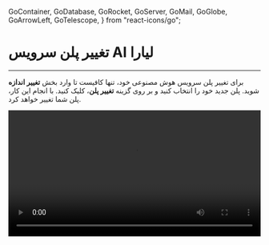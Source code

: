   GoContainer,
  GoDatabase,
  GoRocket,
  GoServer,
  GoMail,
  GoGlobe,
  GoArrowLeft,
  GoTelescope,
} from "react-icons/go";


<Layout>
<Head>
<title>مستندات تغییر پلن سرویس هوش مصنوعی - لیارا</title>
<meta property="og:title" content="مستندات خدمات رایانش ابری لیارا" />
<meta property="og:description" content="مستندات مربوط به نحوه تغییر پلن سرویس هوش مصنوعی لیارا و ملاحظات آن"  />
</Head>


# تغییر پلن سرویس AI لیارا
<hr className="mb-2" />

برای تغییر پلن سرویس هوش مصنوعی خود، تنها کافیست تا وارد بخش <b>تغییر اندازه</b> شوید. پلن جدید خود را انتخاب کنید و بر روی گزینه <b>تغییر پلن</b>، کلیک کنید. با انجام این کار، پلن شما تغییر خواهد کرد. 

<div className="h-2" />  
<video
  src="https://media.liara.ir/ai/details/chnage-plan.mp4"
  controls="controls"
  className="block w-full"
  width="100%"
/>
<div className="h-2" />  
<Alert variant="info">
<p>
در نظر داشته باشید که با تغییر پلن بزرگ‌تر به پلن کوچک‌تر، دیگر امکان استفاده از مدل‌های پلن بزرگ‌تر را، نخواهید داشت.
</p>
</Alert>

</Layout>